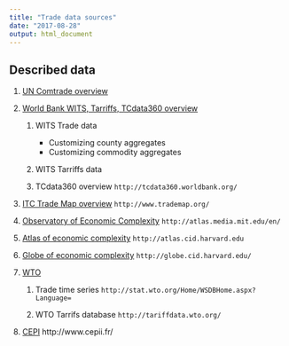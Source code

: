 ```yaml
---
title: "Trade data sources"
date: "2017-08-28"
output: html_document
---
```


## Described data

1.  [UN Comtrade overview](00-comtrade.html)

1.  [World Bank WITS, Tarriffs, TCdata360 overview](00-wits.html)

    1.  WITS Trade data

        *  Customizing county aggregates
        *  Customizing commodity aggregates
        
    1.  WITS Tarriffs data

    1.  TCdata360 overview `http://tcdata360.worldbank.org/`

1.  [ITC Trade Map overview](00-itc-trademap.html) `http://www.trademap.org/`

1.  [Observatory of Economic Complexity](00-observatory-econ-complex.html) `http://atlas.media.mit.edu/en/`

1.  [Atlas of economic complexity](00-atlas-econ-complex.html) `http://atlas.cid.harvard.edu`

1.  [Globe of economic complexity](00-globe-econ-complex.html) `http://globe.cid.harvard.edu/`

1.  [WTO](00-wto-data.html)

    1.  Trade time series `http://stat.wto.org/Home/WSDBHome.aspx?Language=`
    
    1.  WTO Tarrifs database `http://tariffdata.wto.org/`
    
1.  [CEPI](00-cepii.html) http://www.cepii.fr/
